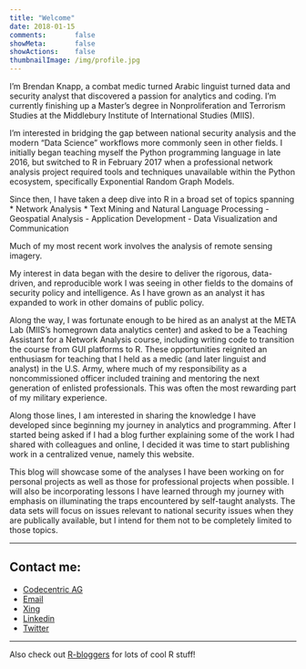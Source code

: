 ```yaml
---
title: "Welcome"
date: 2018-01-15
comments:       false
showMeta:       false
showActions:    false
thumbnailImage: /img/profile.jpg
---
```



I'm Brendan Knapp, a combat medic turned Arabic linguist turned data and security analyst that discovered a passion for analytics and coding. I'm currently finishing up a Master's degree in Nonproliferation and Terrorism Studies at the Middlebury Institute of International Studies (MIIS).

I'm interested in bridging the gap between national security analysis and the modern "Data Science" workflows more commonly seen in other fields. I initially began teaching myself the Python programming language in late 2016, but switched to R in February 2017 when a professional network analysis project required tools and techniques unavailable within the Python ecosystem, specifically Exponential Random Graph Models.

Since then, I have taken a deep dive into R in a broad set of topics spanning * Network Analysis * Text Mining and Natural Language Processing - Geospatial Analysis - Application Development - Data Visualization and Communication

Much of my most recent work involves the analysis of remote sensing imagery.

My interest in data began with the desire to deliver the rigorous, data-driven, and reproducible work I was seeing in other fields to the domains of security policy and intelligence. As I have grown as an analyst it has expanded to work in other domains of public policy.

Along the way, I was fortunate enough to be hired as an analyst at the META Lab (MIIS's homegrown data analytics center) and asked to be a Teaching Assistant for a Network Analysis course, including writing code to transition the course from GUI platforms to R. These opportunities reignited an enthusiasm for teaching that I held as a medic (and later linguist and analyst) in the U.S. Army, where much of my responsibility as a noncommissioned officer included training and mentoring the next generation of enlisted professionals. This was often the most rewarding part of my military experience.

Along those lines, I am interested in sharing the knowledge I have developed since beginning my journey in analytics and programming. After I started being asked if I had a blog further explaining some of the work I had shared with colleagues and online, I decided it was time to start publishing work in a centralized venue, namely this website.

This blog will showcase some of the analyses I have been working on for personal projects as well as those for professional projects when possible. I will also be incorporating lessons I have learned through my journey with emphasis on illuminating the traps encountered by self-taught analysts. The data sets will focus on issues relevant to national security issues when they are publically available, but I intend for them not to be completely limited to those topics.

---

## Contact me:
- [Codecentric AG](https://www.codecentric.de/team/shirin-glander/)
- [Email](mailto:shirin.glander@gmail.com)
- [Xing](http://www.xing.com/profile/Shirin_Glander)
- [Linkedin](http://de.linkedin.com/in/shirin-glander-01120881)
- [Twitter](http://twitter.com/ShirinGlander)

-----

Also check out [R-bloggers](http://www.R-bloggers.com) for lots of cool R stuff!
